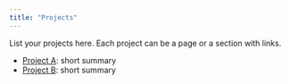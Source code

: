 ```yaml
---
title: "Projects"
---
```


List your projects here. Each project can be a page or a section with links.

- [Project A](#): short summary
- [Project B](#): short summary